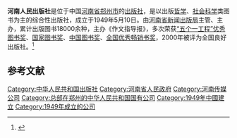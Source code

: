 {{Infobox publisher
| image        = 
| parent       =  
| status       = 
| founded      = 1949年5月10日
| founder      = 
| successor    = 
| country      = {{PRC}}
| headquarters = [[河南省|河南省]][[郑州市|郑州市]]经五路66号
| distribution = 
| keypeople    = 
| publications = 图书、报纸
| topics       = 
| genre        = 哲学、社会科学类
| imprints     = 
| revenue      = 
| numemployees = 
| nasdaq       = 
| url          = http://www.hpph.com.cn/
}}
'''河南人民出版社'''是位于中国[[河南省|河南省]][[郑州市|郑州市]]的[[出版社|出版社]]，是以出版[[哲学|哲学]]、[[社会科学|社会科学]]类图书为主的综合性出版社，成立于1949年5月10日。由[[河南省新闻出版局|河南省新闻出版局]]主管、主办，累计出版图书18000余种，主办《作文指导报》，多次荣获[[五个一工程|“五个一工程”优秀图书奖]]、[[国家图书奖_(中国)|国家图书奖]]、[[中国图书奖|中国图书奖]]、[[全国优秀畅销书奖|全国优秀畅销书奖]]，2000年被评为全国良好出版社。<ref>{{Cite web |url=http://www.hpph.com.cn/about/b0159d366cb54910b6c6daa811535683.html |title=河南人民出版社 |accessdate=2015-04-17 |archive-date=2015-04-17 |archive-url=https://web.archive.org/web/20150417155639/http://www.hpph.com.cn/about/b0159d366cb54910b6c6daa811535683.html |dead-url=no }}</ref>

==参考文献==
{{reflist}}

{{人民出版社}}

{{DEFAULTSORT:H}}
[[Category:中华人民共和国出版社|Category:中华人民共和国出版社]]
[[Category:河南省人民政府|Category:河南省人民政府]]
[[Category:河南传媒公司|Category:河南传媒公司]]
[[Category:总部在郑州的中华人民共和国国有公司|Category:总部在郑州的中华人民共和国国有公司]]
[[Category:1949年中國建立|Category:1949年中國建立]]
[[Category:1949年成立的公司|Category:1949年成立的公司]]